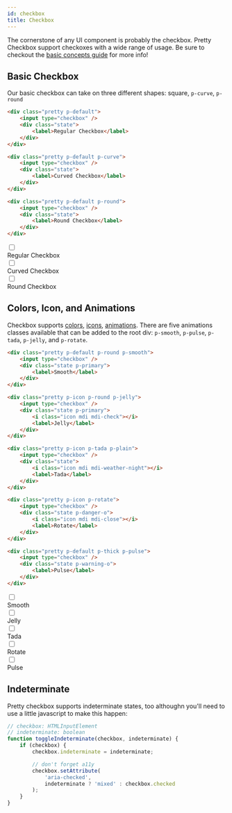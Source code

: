 ```yaml
---
id: checkbox
title: Checkbox
---
```



The cornerstone of any UI component is probably the checkbox. Pretty Checkbox support checkoxes with a wide range of usage. Be sure to checkout the [basic concepts guide](basic-concepts/intro) for more info!

## Basic Checkbox

Our basic checkbox can take on three different shapes: square, `p-curve`, `p-round`

```html {1,8,15}
<div class="pretty p-default">
    <input type="checkbox" />
    <div class="state">
        <label>Regular Checkbox</label>
    </div>
</div>

<div class="pretty p-default p-curve">
    <input type="checkbox" />
    <div class="state">
        <label>Curved Checkbox</label>
    </div>
</div>

<div class="pretty p-default p-round">
    <input type="checkbox" />
    <div class="state">
        <label>Round Checkbox</label>
    </div>
</div>
```

<div className="pretty p-default">
    <input type="checkbox" />
    <div className="state">
        <label>Regular Checkbox</label>
    </div>
</div>

<div className="pretty p-default p-curve">
    <input type="checkbox" />
    <div className="state">
        <label>Curved Checkbox</label>
    </div>
</div>

<div className="pretty p-default p-round">
    <input type="checkbox" />
    <div className="state">
        <label>Round Checkbox</label>
    </div>
</div>

## Colors, Icon, and Animations

Checkbox supports [colors](basic-concepts/colors), [icons](basic-concepts/icons), [animations](basic-concepts/animations).
There are five animations classes available that can be added to the root div: `p-smooth`, `p-pulse`, `p-tada`, `p-jelly`, and `p-rotate`.

```html {1,8,16,24,32}
<div class="pretty p-default p-round p-smooth">
    <input type="checkbox" />
    <div class="state p-primary">
        <label>Smooth</label>
    </div>
</div>

<div class="pretty p-icon p-round p-jelly">
    <input type="checkbox" />
    <div class="state p-primary">
        <i class="icon mdi mdi-check"></i>
        <label>Jelly</label>
    </div>
</div>

<div class="pretty p-icon p-tada p-plain">
    <input type="checkbox" />
    <div class="state">
        <i class="icon mdi mdi-weather-night"></i>
        <label>Tada</label>
    </div>
</div>

<div class="pretty p-icon p-rotate">
    <input type="checkbox" />
    <div class="state p-danger-o">
        <i class="icon mdi mdi-close"></i>
        <label>Rotate</label>
    </div>
</div>

<div class="pretty p-default p-thick p-pulse">
    <input type="checkbox" />
    <div class="state p-warning-o">
        <label>Pulse</label>
    </div>
</div>
```

<div className="pretty p-default p-round p-smooth">
    <input type="checkbox" />
    <div className="state p-primary">
        <label>Smooth</label>
    </div>
</div>
<div className="pretty p-icon p-curve p-jelly">
    <input type="checkbox" />
    <div className="state p-success">
        <i className="icon mdi mdi-check"></i>
        <label>Jelly</label>
    </div>
</div>
<div className="pretty p-icon p-tada p-plain">
    <input type="checkbox" />
    <div className="state">
        <i className="icon mdi mdi-weather-night"></i>
        <label>Tada</label>
    </div>
</div>
<div className="pretty p-icon p-curve p-rotate">
    <input type="checkbox" />
    <div className="state p-danger-o">
        <i className="icon mdi mdi-close"></i>
        <label>Rotate</label>
    </div>
</div>
<div className="pretty p-default p-thick p-pulse">
    <input type="checkbox" />
    <div className="state p-warning-o">
        <label>Pulse</label>
    </div>
</div>

## Indeterminate

Pretty checkbox supports indeterminate states, too althoughn you'll need to use a little javascript to make this happen:

```js
// checkbox: HTMLInputElement
// indeterminate: boolean
function toggleIndeterminate(checkbox, indeterminate) {
    if (checkbox) {
        checkbox.indeterminate = indeterminate;

        // don't forget a11y
        checkbox.setAttribute(
            'aria-checked',
            indeterminate ? 'mixed' : checkbox.checked
        );
    }
}
```

<IndeterminateCheckbox />
